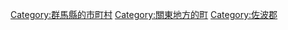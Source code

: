 {{Commonscat|Tamamura, Gunma}}
{{Catmore}}

{{DEFAULTSORT:Tamamura}}
[[Category:群馬縣的市町村|Category:群馬縣的市町村]]
[[Category:關東地方的町|Category:關東地方的町]]
[[Category:佐波郡|Category:佐波郡]]